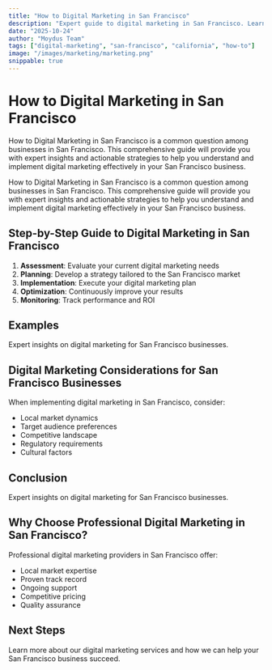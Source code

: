 ```yaml
---
title: "How to Digital Marketing in San Francisco"
description: "Expert guide to digital marketing in San Francisco. Learn best practices, pricing, and strategies for San Francisco businesses."
date: "2025-10-24"
author: "Moydus Team"
tags: ["digital-marketing", "san-francisco", "california", "how-to"]
image: "/images/marketing/marketing.png"
snippable: true
---
```


# How to Digital Marketing in San Francisco

How to Digital Marketing in San Francisco is a common question among businesses in San Francisco. This comprehensive guide will provide you with expert insights and actionable strategies to help you understand and implement digital marketing effectively in your San Francisco business.

How to Digital Marketing in San Francisco is a common question among businesses in San Francisco. This comprehensive guide will provide you with expert insights and actionable strategies to help you understand and implement digital marketing effectively in your San Francisco business.

## Step-by-Step Guide to Digital Marketing in San Francisco

1. **Assessment**: Evaluate your current digital marketing needs
2. **Planning**: Develop a strategy tailored to the San Francisco market
3. **Implementation**: Execute your digital marketing plan
4. **Optimization**: Continuously improve your results
5. **Monitoring**: Track performance and ROI

## Examples

Expert insights on digital marketing for San Francisco businesses.

## Digital Marketing Considerations for San Francisco Businesses

When implementing digital marketing in San Francisco, consider:
- Local market dynamics
- Target audience preferences
- Competitive landscape
- Regulatory requirements
- Cultural factors

## Conclusion

Expert insights on digital marketing for San Francisco businesses.

## Why Choose Professional Digital Marketing in San Francisco?

Professional digital marketing providers in San Francisco offer:
- Local market expertise
- Proven track record
- Ongoing support
- Competitive pricing
- Quality assurance

## Next Steps

Learn more about our digital marketing services and how we can help your San Francisco business succeed.

<GeoCTA 
  city="San Francisco"
  service="Digital Marketing"
  ctaText="Get Started Today"
/>
